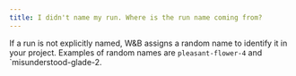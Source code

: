 ```yaml
---
title: I didn't name my run. Where is the run name coming from?
---
```


If a run is not explicitly named, W&B assigns a random name to identify it in your project. Examples of random names are `pleasant-flower-4` and `misunderstood-glade-2.
